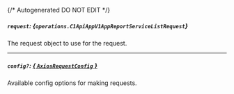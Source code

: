 {/* Autogenerated DO NOT EDIT  */}

##### `request`: *{`operations.C1ApiAppV1AppReportServiceListRequest`}*
The request object to use for the request.
<Collapsible>
    <C1ApiAppV1AppReportServiceListRequest/>
</Collapsible>

---
##### `config?`: [*{ `AxiosRequestConfig` }*](https://axios-http.com/docs/req_config)
Available config options for making requests.


